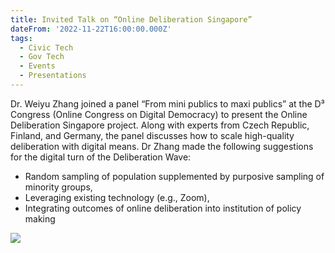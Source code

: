 ```yaml
---
title: Invited Talk on “Online Deliberation Singapore”
dateFrom: '2022-11-22T16:00:00.000Z'
tags:
  - Civic Tech
  - Gov Tech
  - Events
  - Presentations
---
```


Dr. Weiyu Zhang joined a panel “From mini publics to maxi publics” at the D³ Congress (Online Congress on Digital Democracy) to present the Online Deliberation Singapore project. Along with experts from Czech Republic, Finland, and Germany, the panel discusses how to scale high-quality deliberation with digital means. Dr Zhang made the following suggestions for the digital turn of the Deliberation Wave:

- Random sampling of population supplemented by purposive sampling of minority groups,
- Leveraging existing technology (e.g., Zoom),
- Integrating outcomes of online deliberation into institution of policy making

![](/news/mini-publics.png)
